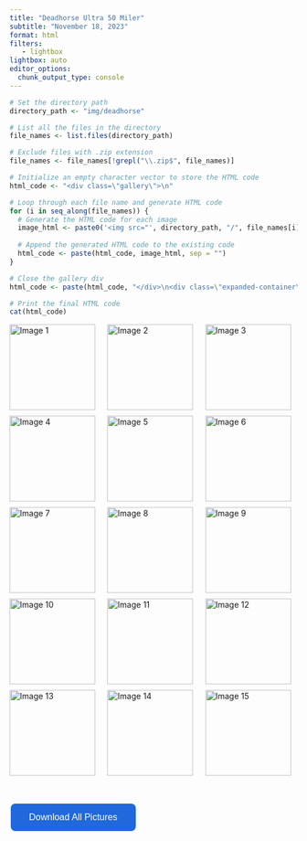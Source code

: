 ```yaml
---
title: "Deadhorse Ultra 50 Miler"
subtitle: "November 18, 2023"
format: html
filters:
   - lightbox
lightbox: auto
editor_options: 
  chunk_output_type: console
---
```


```r
# Set the directory path
directory_path <- "img/deadhorse"

# List all the files in the directory
file_names <- list.files(directory_path)

# Exclude files with .zip extension
file_names <- file_names[!grepl("\\.zip$", file_names)]

# Initialize an empty character vector to store the HTML code
html_code <- "<div class=\"gallery\">\n"

# Loop through each file name and generate HTML code
for (i in seq_along(file_names)) {
  # Generate the HTML code for each image
  image_html <- paste0('<img src="', directory_path, "/", file_names[i], '" alt="Image ', i, '" onclick="expandImage(this)">\n')
  
  # Append the generated HTML code to the existing code
  html_code <- paste(html_code, image_html, sep = "")
}

# Close the gallery div
html_code <- paste(html_code, "</div>\n<div class=\"expanded-container\" onclick=\"closeExpanded()\">\n  <img class=\"expanded\" id=\"expanded-image\" onclick=\"navigateGallery(event)\">\n</div>", sep = "")

# Print the final HTML code
cat(html_code)
```



```{=html}
<!DOCTYPE html>
<html lang="en">
<head>
  <meta charset="UTF-8">
  <meta name="viewport" content="width=device-width, initial-scale=1.0">
  <title>Image Gallery</title>
  <style>
    .gallery {
      display: grid;
      grid-template-columns: repeat(auto-fill, minmax(150px, 1fr));
      grid-gap: 10px;
    }
    .gallery img {
      width: 150px;
      height: 150px;
      object-fit: cover; /* Ensure images cover the entire space */
      cursor: pointer;
      transition: transform 0.3s ease;
    }
    .gallery img:hover {
      transform: scale(1.05); /* Slightly increase size on hover */
    }
    .expanded-container {
      position: fixed;
      top: 0;
      left: 0;
      width: 100%;
      height: 100%;
      background-color: rgba(0, 0, 0, 0.8); /* Semi-transparent background */
      display: none; /* Initially hidden */
      justify-content: center;
      align-items: center;
      z-index: 9999;
    }

    .expanded {
      max-width: 80%;
      max-height: 80%;
      cursor: pointer;
    }
  </style>
</head>
<body>

<div class="gallery">
<img src="img/deadhorse/deadhorse-top.JPG" alt="Image 1" onclick="expandImage(this)">
<img src="img/deadhorse/IMG_0012.JPG" alt="Image 2" onclick="expandImage(this)">
<img src="img/deadhorse/IMG_0016.JPG" alt="Image 3" onclick="expandImage(this)">
<img src="img/deadhorse/IMG_0026.JPG" alt="Image 4" onclick="expandImage(this)">
<img src="img/deadhorse/IMG_6044.jpeg" alt="Image 5" onclick="expandImage(this)">
<img src="img/deadhorse/IMG_6050.jpeg" alt="Image 6" onclick="expandImage(this)">
<img src="img/deadhorse/IMG_6058.jpeg" alt="Image 7" onclick="expandImage(this)">
<img src="img/deadhorse/IMG_6061.jpeg" alt="Image 8" onclick="expandImage(this)">
<img src="img/deadhorse/IMG_6062.jpeg" alt="Image 9" onclick="expandImage(this)">
<img src="img/deadhorse/IMG_6067.jpeg" alt="Image 10" onclick="expandImage(this)">
<img src="img/deadhorse/IMG_6071.jpeg" alt="Image 11" onclick="expandImage(this)">
<img src="img/deadhorse/IMG_6078.jpeg" alt="Image 12" onclick="expandImage(this)">
<img src="img/deadhorse/IMG_6079.jpeg" alt="Image 13" onclick="expandImage(this)">
<img src="img/deadhorse/IMG_6080.jpeg" alt="Image 14" onclick="expandImage(this)">
<img src="img/deadhorse/IMG_6192.HEIC" alt="Image 15" onclick="expandImage(this)">
</div>
<div class="expanded-container" onclick="closeExpanded()">
  <img class="expanded" id="expanded-image" onclick="navigateGallery(event)">
</div>

<script>
  var currentImageIndex = 0;
  var galleryImages = document.querySelectorAll('.gallery img');

  function expandImage(img) {
    currentImageIndex = Array.from(galleryImages).indexOf(img);
    document.getElementById('expanded-image').src = img.src;
    document.querySelector('.expanded-container').style.display = 'flex';
  }

  function closeExpanded() {
    document.querySelector('.expanded-container').style.display = 'none';
  }

  function navigateGallery(event) {
    // Calculate the click position relative to the expanded image
    var clickX = event.pageX - event.target.getBoundingClientRect().left;
    var imageWidth = event.target.offsetWidth;

    // Determine if the click was on the left or right side of the image
    if (clickX < imageWidth / 2) {
      // Clicked on the left side: navigate to the previous image
      currentImageIndex = (currentImageIndex - 1 + galleryImages.length) % galleryImages.length;
    } else {
      // Clicked on the right side: navigate to the next image
      currentImageIndex = (currentImageIndex + 1) % galleryImages.length;
    }

    // Update the expanded image source
    document.getElementById('expanded-image').src = galleryImages[currentImageIndex].src;
  }

  // Add event listeners to the left and right sides of the expanded image for navigation
  document.querySelector('.expanded').addEventListener('click', function(event) {
    navigateGallery(event);
  });
</script>


</body>
</html>

```
<br>
```{=html}
<!DOCTYPE html>
<html lang="en">
<head>
<meta charset="UTF-8">
<meta name="viewport" content="width=device-width, initial-scale=1.0">
<title>Download File Button</title>
<style>
/* Button styling */
.button {
  background-color: #2068DC; /* Header of website color (blue) */
  border: none;
  color: white;
  padding: 15px 32px;
  text-align: center;
  text-decoration: none;
  display: inline-block;
  font-size: 16px;
  margin: 4px 2px;
  cursor: pointer;
  border-radius: 8px;
}
.button:hover {
  background-color: #3F91FB; /* Sky blue */
}
</style>
</head>
<body>

<!-- Button to download the file -->
<a href="img/deadhorse/DeadhorseUltra2023.zip" download="DeadhorseUltra2023">
  <button class="button">Download All Pictures</button>
</a>

</body>
</html>

```


